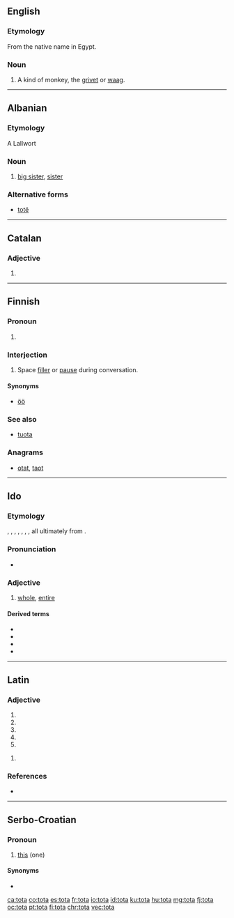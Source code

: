 {{also|Tóta}}
==English==

===Etymology===
From the native name in Egypt.

===Noun===
{{en-noun}}

# A kind of monkey, the [[grivet]] or [[waag]].

{{Webster 1913}}

----

==Albanian==

===Etymology===
A Lallwort

===Noun===
{{head|sq|noun}}

# [[big sister]], [[sister]]

===Alternative forms===
* [[totë]]

----

==Catalan==

===Adjective===
{{head|ca|adjective form}}

# {{feminine of|tot|lang=ca}}

----

==Finnish==

===Pronoun===
{{head|fi|pronoun form}}

# {{lb|fi|colloquial}} {{fi-form of|case=partitive|pl=singular|tuo}}

===Interjection===
{{fi-int|tota}}

# {{lb|fi|colloquial}} Space [[filler]] or [[pause]] during conversation.

====Synonyms====
* [[öö#Finnish|öö]]

===See also===
* [[tuota#Finnish|tuota]]

===Anagrams===
* [[otat#Finnish|otat]], [[taot#Finnish|taot]]

----

==Ido==

===Etymology===
{{bor|io|en|total}}, {{bor|io|fr|total|notext=1}}, {{bor|io|de|total|notext=1}}, {{bor|io|es|total|notext=1}}, {{bor|io|pt|total|notext=1}}, {{bor|io|it|totale|notext=1}}, {{bor|io|ru|тотальный|notext=1}}, all ultimately from {{der|io|la|totalis}}.

===Pronunciation===
* {{IPA|/ˈto.ta/|lang=io}}

===Adjective===
{{io-adj}}

# [[whole]], [[entire]]

====Derived terms====
* {{l|io|tote||entirely, perfectly, thoroughly}}
* {{l|io|totala||total}}
* {{l|io|totale||totally}}
* {{l|io|entote||ensemble, altogether, on the whole, in all, in a body, bodily, overall}}

----

==Latin==

===Adjective===
{{la-adj-form|tōta}}

# {{inflection of|tōtus||nom|f|s|lang=la}}
# {{inflection of|tōtus||nom|n|p|lang=la}}
# {{inflection of|tōtus||acc|n|p|lang=la}}
# {{inflection of|tōtus||voc|f|s|lang=la}}
# {{inflection of|tōtus||voc|n|p|lang=la}}

{{la-adj-form|tōtā}}

# {{inflection of|tōtus||abl|f|s|lang=la}}

===References===
* {{R:du Cange}}

----

==Serbo-Croatian==
{{rfc|lang=sh|Non-lemma form}}
===Pronoun===
{{sh-pronoun}}

# {{lb|sh|Kajkavian}} [[this]] (one)

====Synonyms====
* {{l|sh|ta}}

[[ca:tota]]
[[co:tota]]
[[es:tota]]
[[fr:tota]]
[[io:tota]]
[[id:tota]]
[[ku:tota]]
[[hu:tota]]
[[mg:tota]]
[[fj:tota]]
[[oc:tota]]
[[pt:tota]]
[[fi:tota]]
[[chr:tota]]
[[vec:tota]]